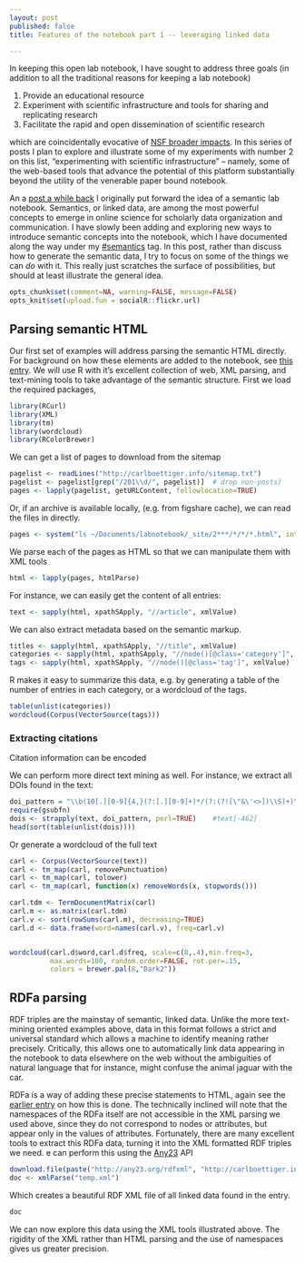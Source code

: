 ```yaml
---
layout: post
published: false
title: Features of the notebook part 1 -- leveraging linked data

---
```


In keeping this open lab notebook, I have sought to address three goals (in addition to all the traditional reasons for keeping a lab notebook)

1. Provide an educational resource
2. Experiment with scientific infrastructure and tools for sharing and replicating research
3. Facilitate the rapid and open dissemination of scientific research

which are coincidentally evocative of [NSF broader impacts](http://www.nsf.gov/pubs/2007/nsf07046/nsf07046.jsp).  In this series of posts I plan to explore and illustrate some of my experiments with number 2 on this list, "experimenting with scientific infrastructure" -- namely, some of the web-based tools that advance the potential of this platform substantially beyond the utility of the venerable paper bound notebook.   

An a [post a while back](/2011/05/08/building-a-semantic-notebook.html) I originally put forward the idea of a semantic lab notebook.  Semantics, or linked data, are among the most powerful concepts to emerge in online science for scholarly data organization and communication.  I have slowly been adding and exploring new ways to introduce semantic concepts into the notebook, which I have documented along the way under my [#semantics](http://www.carlboettiger.info/tags.html#semantics) tag. In this post, rather than discuss how to generate the semantic data, I try to focus on some of the things we can *do* with it.  This really just scratches the surface of possibilities, but should at least illustrate the general idea.  



```r
opts_chunk$set(comment=NA, warning=FALSE, message=FALSE)
opts_knit$set(upload.fun = socialR::flickr.url)
```

## Parsing semantic HTML

Our first set of examples will address parsing the semantic HTML directly.  For background on how these elements are added to the notebook, see [this entry](/2012/10/14/semantic-lab-notebook.html).  We will use R with it's excellent collection of web, XML parsing, and text-mining tools to take advantage of the semantic structure.  First we load the required packages,


```r
library(RCurl)
library(XML)
library(tm)
library(wordcloud)
library(RColorBrewer)
```

We can get a list of pages to download from the sitemap

```r
pagelist <- readLines("http://carlboettiger.info/sitemap.txt")
pagelist <- pagelist[grep("/201\\d/", pagelist)]  # drop non-posts)
pages <- lapply(pagelist, getURLContent, followlocation=TRUE)
```

Or, if an archive is available locally, (e.g. from figshare cache), we can read the files in directly.  


```r
pages <- system("ls ~/Documents/labnotebook/_site/2***/*/*/*.html", intern=TRUE)
```

We parse each of the pages as HTML so that we can manipulate them with XML tools


```r
html <- lapply(pages, htmlParse)
```

For instance, we can easily get the content of all entries:

```r
text <- sapply(html, xpathSApply, "//article", xmlValue) 
```

We can also extract metadata based on the semantic markup.  

```r
titles <- sapply(html, xpathSApply, "//title", xmlValue)
categories <- sapply(html, xpathSApply, "//node()[@class='category']", xmlValue)
tags <- sapply(html, xpathSApply, "//node()[@class='tag']", xmlValue)
```

R makes it easy to summarize this data, e.g. by generating a table of the number of entries in each category, or a wordcloud of the tags.  

```r
table(unlist(categories))
wordcloud(Corpus(VectorSource(tags)))
```

### Extracting citations

Citation information can be encoded 

We can perform more direct text mining as well. For instance, we extract all DOIs found in the text: 

```r
doi_pattern = "\\b(10[.][0-9]{4,}(?:[.][0-9]+)*/(?:(?![\"&\'<>])\\S)+)\\b"
require(gsubfn)
dois <- strapply(text, doi_pattern, perl=TRUE)    #text[-462]
head(sort(table(unlist(dois))))
```

Or generate a wordcloud of the full text 

```r

carl <- Corpus(VectorSource(text))
carl <- tm_map(carl, removePunctuation)
carl <- tm_map(carl, tolower)
carl <- tm_map(carl, function(x) removeWords(x, stopwords()))       

carl.tdm <- TermDocumentMatrix(carl)
carl.m <- as.matrix(carl.tdm)
carl.v <- sort(rowSums(carl.m), decreasing=TRUE)
carl.d <- data.frame(word=names(carl.v), freq=carl.v)


wordcloud(carl.d$word,carl.d$freq, scale=c(8,.4),min.freq=3,
          max.words=100, random.order=FALSE, rot.per=.15, 
          colors = brewer.pal(8,"Dark2"))
```

## RDFa parsing

RDF triples are the mainstay of semantic, linked data.  Unlike the more text-mining oriented examples above, data in this format follows a strict and universal standard which allows a machine to identify meaning rather precisely.  Critically, this allows one to automatically link data appearing in the notebook to data elsewhere on the web without the ambiguities of natural language that for instance, might confuse the animal jaguar with the car.  


RDFa is a way of adding these precise statements to HTML, again see the [earlier entry](/2012/10/14/semantic-lab-notebook.html) on how this is done.  The technically inclined will note that the namespaces of the RDFa itself are not accessible in the XML parsing we used above, since they do not correspond to nodes or attributes, but appear only in the values of attributes.  Fortunately, there are many excellent tools to extract this RDFa data, turning it into the XML formatted RDF triples we need.  e can perform this using the [Any23](http://any23.org) API

```r
download.file(paste("http://any23.org/rdfxml", "http://carlboettiger.info", sep="/"), "temp.xml")
doc <- xmlParse("temp.xml")
```

Which creates a beautiful RDF XML file of all linked data found in the entry.   

```r
doc
```

We can now explore this data using the XML tools illustrated above.  The rigidity of the XML rather than HTML parsing and the use of namespaces gives us greater precision.  
